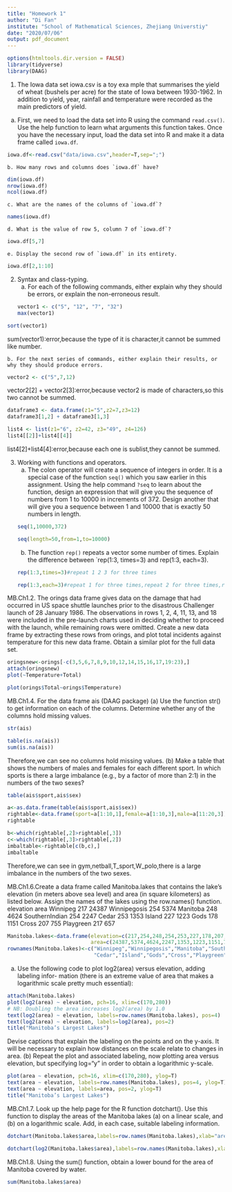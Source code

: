 ```yaml
---
title: "Homework 1"
author: "Di Fan"
institute: "School of Mathematical Sciences, Zhejiang Universtiy"
date: "2020/07/06"
output: pdf_document
---
```

```r
options(htmltools.dir.version = FALSE)
library(tidyverse)
library(DAAG)
```

1. The Iowa data set iowa.csv is a toy exa   mple that summarises the yield of wheat (bushels per acre) for the state of Iowa between 1930-1962. In addition to yield, year, rainfall and temperature were recorded as the main predictors of yield.
a. First, we need to load the data set into R using the command `read.csv()`. Use the help function to learn what arguments this function takes. Once you have the necessary input, load the data set into R and make it a data frame called `iowa.df`.
```r
iowa.df<-read.csv("data/iowa.csv",header=T,sep=";")
```
    b. How many rows and columns does `iowa.df` have? 
```r
dim(iowa.df)
nrow(iowa.df)
ncol(iowa.df)
```
    c. What are the names of the columns of `iowa.df`?
```r
names(iowa.df)
```
    d. What is the value of row 5, column 7 of `iowa.df`?
```r
iowa.df[5,7]
```
    e. Display the second row of `iowa.df` in its entirety.
```r
iowa.df[2,1:10]
```

2. Syntax and class-typing.
    a. For each of the following commands, either explain why they should be errors, or explain the non-erroneous result.
```r
vector1 <- c("5", "12", "7", "32")
max(vector1)
```

```r
sort(vector1)
```
sum(vector1):error,because the type of it is character,it cannot be summed like number.

    b. For the next series of commands, either explain their results, or why they should produce errors.

```r
vector2 <- c("5",7,12)
```
vector2[2] + vector2[3]:error,because vector2 is made of characters,so this two cannot be summed.
```r
dataframe3 <- data.frame(z1="5",z2=7,z3=12)
dataframe3[1,2] + dataframe3[1,3]
```
```r
list4 <- list(z1="6", z2=42, z3="49", z4=126)
list4[[2]]+list4[[4]]
```
list4[2]+list4[4]:error,because each one is sublist,they cannot be summed.

3. Working with functions and operators.
    a. The colon operator will create a sequence of integers in order. It is a special case of the function `seq()` which you saw earlier in this assignment. Using the help command `?seq` to learn about the function, design an expression that will give you the sequence of numbers from 1 to 10000 in increments of 372. Design another that will give you a sequence between 1 and 10000 that is exactly 50 numbers in length.
```r
seq(1,10000,372)
```
```r
seq(length=50,from=1,to=10000)
```
    b. The function `rep()` repeats a vector some number of times. Explain the difference between `rep(1:3, times=3) and rep(1:3, each=3).
```r
rep(1:3,times=3)#repeat 1 2 3 for three times
```
```r
rep(1:3,each=3)#repeat 1 for three times,repeat 2 for three times,repeat 3 for three times
```






MB.Ch1.2. The orings data frame gives data on the damage that had occurred in US space shuttle launches prior to the disastrous Challenger launch of 28 January 1986. The observations in rows 1, 2, 4, 11, 13, and 18 were included in the pre-launch charts used in deciding whether to proceed with the launch, while remaining rows were omitted.
Create a new data frame by extracting these rows from orings, and plot total incidents against temperature for this new data frame. Obtain a similar plot for the full data set.
```r
oringsnew<-orings[-c(3,5,6,7,8,9,10,12,14,15,16,17,19:23),]
attach(oringsnew)
plot(~Temperature+Total)
```
```r
plot(orings$Total~orings$Temperature)
```



MB.Ch1.4. For the data frame ais (DAAG package)
(a) Use the function str() to get information on each of the columns. Determine whether any of the columns hold missing values.
```r
str(ais)
```

```r
table(is.na(ais))
sum(is.na(ais))
```
Therefore,we can see no columns hold missing values.
(b) Make a table that shows the numbers of males and females for each different sport. In which sports is there a large imbalance (e.g., by a factor of more than 2:1) in the numbers of the two sexes?
```r
table(ais$sport,ais$sex)
```
```r
a<-as.data.frame(table(ais$sport,ais$sex))
rightable<-data.frame(sport=a[1:10,1],female=a[1:10,3],male=a[11:20,3])
rightable
```
```r
b<-which(rightable[,2]>rightable[,3])
c<-which(rightable[,3]>rightable[,2])
imbaltable<-rightable[c(b,c),]
imbaltable
```
Therefore,we can see in gym,netball,T_sport,W_polo,there is a large imbalance in the numbers of the two sexes.




MB.Ch1.6.Create a data frame called Manitoba.lakes that contains the lake’s elevation (in meters above sea level) and area (in square kilometers) as listed below. Assign the names of the lakes using the row.names() function.
               elevation  area
Winnipeg             217 24387
Winnipegosis         254  5374
Manitoba             248  4624
SouthernIndian       254  2247
Cedar                253  1353
Island               227  1223
Gods                 178  1151
Cross                207   755
Playgreen            217   657
```r
Manitoba.lakes<-data.frame(elevation=c(217,254,248,254,253,227,178,207,217),
                           area=c(24387,5374,4624,2247,1353,1223,1151,755,657))
rownames(Manitoba.lakes)<-c("Winnipeg","Winnipegosis","Manitoba","SouthernIndian",
                            "Cedar","Island","Gods","Cross","Playgreen")
```
(a) Use the following code to plot log2(area) versus elevation, adding labeling infor- mation (there is an extreme value of area that makes a logarithmic scale pretty much essential):
```r
attach(Manitoba.lakes)
plot(log2(area) ~ elevation, pch=16, xlim=c(170,280))
# NB: Doubling the area increases log2(area) by 1.0
text(log2(area) ~ elevation, labels=row.names(Manitoba.lakes), pos=4)
text(log2(area) ~ elevation, labels=log2(area), pos=2) 
title("Manitoba’s Largest Lakes")
```
Devise captions that explain the labeling on the points and on the y-axis. It will be necessary to explain how distances on the scale relate to changes in area.
(b) Repeat the plot and associated labeling, now plotting area versus elevation, but specifying log="y" in order to obtain a logarithmic y-scale.
```r
plot(area ~ elevation, pch=16, xlim=c(170,280), ylog=T)
text(area ~ elevation, labels=row.names(Manitoba.lakes), pos=4, ylog=T)
text(area ~ elevation, labels=area, pos=2, ylog=T) 
title("Manitoba’s Largest Lakes")

```




MB.Ch1.7. Look up the help page for the R function dotchart(). Use this function to display the areas of the Manitoba lakes (a) on a linear scale, and (b) on a logarithmic scale. Add, in each case, suitable labeling information.
```r
dotchart(Manitoba.lakes$area,labels=row.names(Manitoba.lakes),xlab="area")
```
```r
dotchart(log2(Manitoba.lakes$area),labels=row.names(Manitoba.lakes),xlab="log2(area)")
```

MB.Ch1.8. Using the sum() function, obtain a lower bound for the area of Manitoba covered by water.
```r
sum(Manitoba.lakes$area)
```

